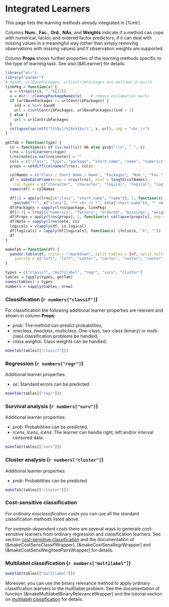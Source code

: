 # Integrated Learners

This page lists the learning methods already integrated in [%mlr].

Columns **Num.**, **Fac.**, **Ord.**, **NAs**, and **Weights** indicate if a method can cope with
numerical, factor, and ordered factor predictors, if it can deal with missing values in a meaningful way
(other than simply removing observations with missing values) and if observation
weights are supported.

Column **Props** shows further properties of the learning methods specific to the
type of learning task.
See also [&RLearner] for details.

```r
library("mlr")
library("pander")
# baseR, urlBasePackages, urlContribPackages are defined in build
linkPkg = function(x) {
  x = strsplit(x, ",")[[1]]
  x = mlr:::cleanupPackageNames(x)    # remove exclamation marks
  if (urlBasePackages != urlContribPackages) {
    ind = x %in% baseR
    url = c(urlContribPackages, urlBasePackages)[ind + 1]
  } else {
    url = urlContribPackages
  }
  collapse(sprintf("[%1$s](%2$s%1$s/)", x, url), sep = "<br />")
}

getTab = function(type) {
  cn = function(x) if (is.null(x)) NA else gsub("\\n", " ", x)
  lrns = listLearners(type)
  lrns$note[is.na(lrns$note)] = ""
  cols = c("class", "type", "package", "short.name", "name", "numerics", "factors", "ordered", "missings", "weights", "note", "installed")
  props = setdiff(colnames(lrns), cols)

  colNames = c("Class / Short Name / Name", "Packages", "Num.", "Fac.", "Ord.", "NAs", "Weights", "Props", "Note")
  df = makeDataFrame(nrow = nrow(lrns), ncol = length(colNames),
    col.types = c("character", "character", "logical", "logical", "logical", "logical", "logical", "character", "character"))
  names(df) = colNames

  df[1] = apply(lrns[c("class", "short.name", "name")], 1, function(x)
    paste0("**", x["class"], "** <br /> *", cn(x["short.name"]), "* <br /><br />", cn(x["name"])))
  df$Packages = sapply(lrns$package, linkPkg)
  df[3:7] = lrns[c("numerics", "factors", "ordered", "missings", "weights")]
  df$Props = apply(lrns[props], 1, function(x) collapse(props[x], sep = "<br />"))
  df$Note = sapply(lrns$note, cn)
  logicals = vlapply(df, is.logical)
  df[logicals] = lapply(df[logicals], function(x) ifelse(x, "X", ""))
  df
}

makeTab = function(df) {
  pandoc.table(df, style = "rmarkdown", split.tables = Inf, split.cells = Inf,
    justify = c("left", "left", "center", "center", "center", "center", "center", "left", "left"))
}

types = c("classif", "multilabel", "regr", "surv", "cluster")
tables = lapply(types, getTab)
names(tables) = types
numbers = sapply(tables, nrow)
```

### Classification (`r numbers["classif"]`)
For classification the following additional learner properties are relevant and shown in
column **Props**:

* *prob*: The method can predict probabilities,
* *oneclass*, *twoclass*, *multiclass*: One-class, two-class (binary) or multi-class
  classification problems be handled,
* *class.weights*: Class weights can be handled.

```r
makeTab(tables[["classif"]])
```

### Regression (`r numbers["regr"]`)
Additional learner properties:

* *se*: Standard errors can be predicted.

```r
makeTab(tables[["regr"]])
```

### Survival analysis (`r numbers["surv"]`)
Additional learner properties:

* *prob*: Probabilities can be predicted,
* *rcens*, *lcens*, *icens*: The learner can handle right, left and/or interval censored data.

```r
makeTab(tables[["surv"]])
```

### Cluster analysis (`r numbers["cluster"]`)
Additional learner properties:

* *prob*: Probabilities can be predicted.

```r
makeTab(tables[["cluster"]])
```

### Cost-sensitive classification
For *ordinary misclassification costs* you can use all the standard classification methods listed
above.

For *example-dependent costs* there are several ways to generate cost-sensitive learners from
ordinary regression and classification learners.
See section [cost-sensitive classification](cost_sensitive_classif.md) and the documentation
of [&makeCostSensClassifWrapper], [&makeCostSensRegrWrapper] and [&makeCostSensWeightedPairsWrapper]
for details.

### Multilabel classification (`r numbers["multilabel"]`)
```r
makeTab(tables[["multilabel"]])
```

Moreover, you can use the binary relevance method to apply ordinary classification learners
to the multilabel problem. See the documentation of function [&makeMultilabelBinaryRelevanceWrapper]
and the tutorial section on [multilabel classification](multilabel.md) for details.

